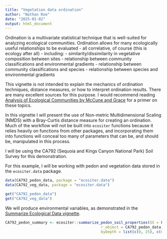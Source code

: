 ```yaml
---
title: "Vegetation data ordination"
author: "Nathan Roe"
date: "2025-01-02"
output: html_document
---
```


Ordination is a multivariate statistical technique that is well-suited for analyzing ecological communities. Ordination allows for many ecologically useful relationships to be evaluated - all correlative, of course (this is ecology after all) - including:
- similarity/dissimilarity in vegetative composition between sites
- relationship between community classifications and environmental gradients
- relationship between community classifications and species
- relationship between species and environmental gradients

This vignette is not intended to explain the mechanics of ordination techniques, distance measures, or how to interpret ordination results. There are many excellent sources for this purpose. I would recommend reading [Analysis of Ecological Communities by McCune and Grace](https://www.researchgate.net/publication/216769990_Analysis_of_Ecological_Communities) for a primer on these topics. 

In this vignette I will present the use of Non-metric Multidimensional Scaling (NMDS) with a Bray-Curtis distance measure for creating an ordination. Much of the workflow will not be built into `ecositer` functions because it relies heavily on functions from other packages, and incorporating them into functions will conceal too many of parameters that can be, and should be, manipulated in this process. 

I will be using the CA792 (Sequoia and Kings Canyon National Park) Soil Survey for this demonstration.

For this example, I will be working with pedon and vegetation data stored in the `ecositer.data` package.
```r
data(CA792_pedon_data, package = "ecositer.data")
data(CA792_veg_data, package = "ecositer.data")
```

```r
get("CA792_pedon_data")
get("CA792_veg_data")
```

We will produce environmental variables, as demonstrated in the [Summarize Ecological Data vignette](https://natearoe.github.io/ecositer/articles/summarizing_ecological_data.html). 
```r
CA792_pedon_summary <- ecositer::summarize_pedon_soil_properties(SS = FALSE,
                                           r_object = CA792_pedon_data,
                                           byDepth = list(c(0, 25), c(0, 50)))


```

